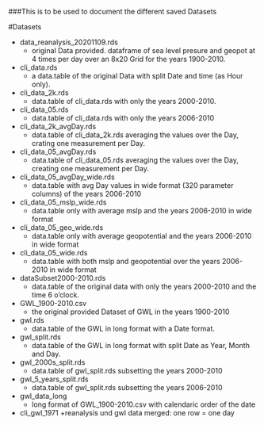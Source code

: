 ###This is to be used to document the different saved Datasets

#Datasets

* data_reanalysis_20201109.rds
  + original Data provided. dataframe of sea
    level presure and geopot at 4 times per day
    over an 8x20 Grid for the years 1900-2010.
    
* cli_data.rds
  + a data.table of the original Data with split
    Date and time (as Hour only).
    
* cli_data_2k.rds
  + data.table of cli_data.rds with only the 
    years 2000-2010.

* cli_data_05.rds
  + data.table of cli_data.rds with only the 
    years 2006-2010
    
* cli_data_2k_avgDay.rds
  + data.table of cli_data_2k.rds averaging the
    values over the Day, crating one measurement
    per Day.
    
* cli_data_05_avgDay.rds
  + data.table of cli_data_05.rds averaging the
    values over the Day, creating one measurement
    per Day.
    
* cli_data_05_avgDay_wide.rds
  + data.table with avg Day values in wide format 
    (320 parameter columns) of the years 2006-2010
    
* cli_data_05_mslp_wide.rds
  + data.table only with average mslp and the years
    2006-2010 in wide format 

* cli_data_05_geo_wide.rds
  + data.table only with average geopotential and 
    the years 2006-2010 in wide format  
    
* cli_data_05_wide.rds
  + data.table with both mslp and geopotential over 
    the years 2006-2010 in wide format  
    
* dataSubset2000-2010.rds
  + data.table of the original data with only 
    the years 2000-2010 and the time 6 o'clock.
    
* GWL_1900-2010.csv
  + the original provided Dataset of GWL in the
    years 1900-2010
    
* gwl.rds
  + data.table of the GWL in long format with 
    a Date format.
    
* gwl_split.rds
  + data.table of the GWL in long format with 
    split Date as Year, Month and Day.
    
* gwl_2000s_split.rds
  + data.table of gwl_split.rds subsetting the
    years 2000-2010

* gwl_5_years_split.rds
   + data.table of gwl_split.rds subsetting the
    years 2006-2010

* gwl_data_long 
  + long format of GWL_1900-2010.csv with calendaric order of the date
  
* cli_gwl_1971
  +reanalysis und gwl data merged: one row = one day
    
    
    